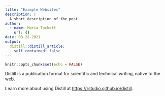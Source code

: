 ```yaml
---
title: "Example Websites"
description: |
  A short description of the post.
author:
  - name: Maria Tackett
    url: {}
date: 03-28-2021
output:
  distill::distill_article:
    self_contained: false
---
```



```r
knitr::opts_chunk$set(echo = FALSE)
```

Distill is a publication format for scientific and technical writing, native to the web.

Learn more about using Distill at <https://rstudio.github.io/distill>.


